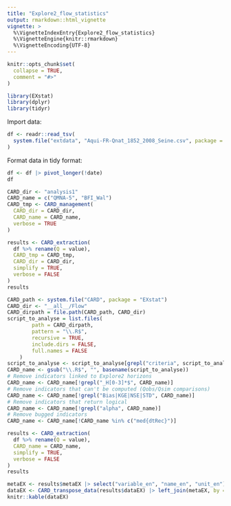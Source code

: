 ```yaml
---
title: "Explore2_flow_statistics"
output: rmarkdown::html_vignette
vignette: >
  %\VignetteIndexEntry{Explore2_flow_statistics}
  %\VignetteEngine{knitr::rmarkdown}
  %\VignetteEncoding{UTF-8}
---
```


```r
knitr::opts_chunk$set(
  collapse = TRUE,
  comment = "#>"
)
```

```r
library(EXstat)
library(dplyr)
library(tidyr)
```

Import data:

```r
df <- readr::read_tsv(
  system.file("extdata", "Aqui-FR-Qnat_1852_2008_Seine.csv", package = "EXstat")
)
```

Format data in tidy format:

```r
df <- df |> pivot_longer(!date)
df
```

```r
CARD_dir <- "analysis1"
CARD_name = c("QMNA-5", "BFI_Wal")
CARD_tmp <- CARD_management(
  CARD_dir = CARD_dir,
  CARD_name = CARD_name,
  verbose = TRUE
)
```

```r
results <- CARD_extraction(
  df %>% rename(Q = value),
  CARD_tmp = CARD_tmp,
  CARD_dir = CARD_dir,
  simplify = TRUE,
  verbose = FALSE
)
results
```

```r
CARD_path <- system.file("CARD", package = "EXstat")
CARD_dir <- "__all__/Flow"
CARD_dirpath = file.path(CARD_path, CARD_dir)
script_to_analyse = list.files(
        path = CARD_dirpath,
        pattern = "\\.R$",
        recursive = TRUE,
        include.dirs = FALSE,
        full.names = FALSE
    )
script_to_analyse <- script_to_analyse[grepl("criteria", script_to_analyse)]
CARD_name <- gsub("\\.R$", "", basename(script_to_analyse))
# Remove indicators linked to Explore2 horizons
CARD_name <- CARD_name[!grepl("_H[0-3]*$", CARD_name)]
# Remove indicators that can't be computed (Qobs/Qsim comparisons)
CARD_name <- CARD_name[!grepl("Bias|KGE|NSE|STD", CARD_name)]
# Remove indicators that return logical
CARD_name <- CARD_name[!grepl("alpha", CARD_name)]
# Remove bugged indicators
CARD_name <- CARD_name[!CARD_name %in% c("med{dtRec}")]

```

```r
results <- CARD_extraction(
  df %>% rename(Q = value),
  CARD_name = CARD_name,
  simplify = TRUE,
  verbose = FALSE
)
results
```

```r
metaEX <- results$metaEX |> select("variable_en", "name_en", "unit_en")
dataEX <- CARD_transpose_data(results$dataEX) |> left_join(metaEX, by = join_by("name" == "variable_en"))
knitr::kable(dataEX)
```
